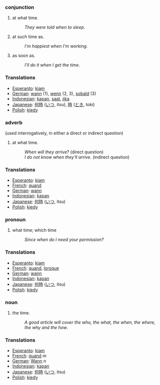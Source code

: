 ===conjunction===
#at what time.
#:''They were told when to sleep''.
#at such time as.
#:''I'm happiest when I'm working''.
#as soon as.
#:''I'll do it when I get the time''.

=== Translations ===
*[[Esperanto]]: [[kiam]]
*[[German]]: [[wann]] (1), [[wenn]] (2, 3), [[sobald]] (3)
*[[Indonesian]]: [[kapan]], [[saat]], [[jika]]
*[[Japanese]]: [[何時]] ([[いつ]], itsu), [[時]] ([[とき]], toki)
*[[Polish]]: [[kiedy]]

===adverb===
(used interrogatively, in either a direct or indirect question)
#at what time.
#:''When will they arrive''? (direct question)
#:''I do not know when they'll arrive''. (indirect question)

=== Translations ===
*[[Esperanto]]: [[kiam]]
*[[French]]: [[quand]]
*[[German]]: [[wann]]
*[[Indonesian]]: [[kapan]]
*[[Japanese]]: [[何時]] ([[いつ]], itsu)
*[[Polish]]: [[kiedy]]

===pronoun===
#what time; which time
#:''Since when do I need your permission?''

=== Translations ===
*[[Esperanto]]: [[kiam]]
*[[French]]: [[quand]], [[lorsque]]
*[[German]]: [[wann]]
*[[Indonesian]]: [[kapan]]
*[[Japanese]]: [[何時]] ([[いつ]], itsu)
*[[Polish]]: [[kiedy]]

===noun===
#the time.
#:''A good article will cover the who, the what, the when, the where, the why and the how''.

=== Translations ===
*[[Esperanto]]: [[kiam]]
*[[French]]: [[quand]] ''m''
*[[German]]: [[Wann]] ''n''
*[[Indonesian]]: [[kapan]]
*[[Japanese]]: [[何時]] ([[いつ]], itsu)
*[[Polish]]: [[kiedy]]